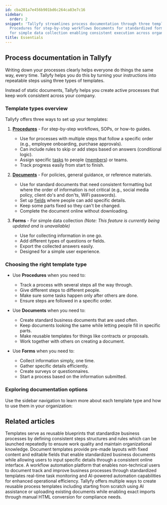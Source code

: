 ```yaml
---
id: cba201a7e456b901bd6c264ca83e7c16
sidebar:
  order: 2
snippet: 'Tallyfy streamlines process documentation through three template types:
  Procedures for step-by-step workflows Documents for standardized forms and Forms
  for simple data collection enabling consistent execution across organizations.'
title: Essentials
---
```


## Process documentation in Tallyfy

Writing down your processes clearly helps everyone do things the same way, every time. Tallyfy helps you do this by turning your instructions into repeatable steps using three types of templates.

Instead of static documents, Tallyfy helps you create active processes that keep work consistent across your company.

### Template types overview

Tallyfy offers three ways to set up your templates:

1. **[Procedures](/products/pro/documenting/templates/)** - For step-by-step workflows, SOPs, or how-to guides.
   - Use for processes with multiple steps that follow a specific order (e.g., employee onboarding, purchase approvals).
   - Can include rules to skip or add steps based on answers (conditional logic).
   - Assign specific [tasks](/products/pro/tracking-and-tasks/tasks/) to people ([members](/products/pro/documenting/members/)) or teams.
   - Track progress easily from start to finish.

2. **[Documents](/products/pro/documenting/documents/)** - For policies, general guidance, or reference materials.
   - Use for standard documents that need consistent formatting but where the order of information is not critical (e.g., social media policy, client do's and don'ts, WiFi passwords).
   - Set up [fields](/products/pro/tracking-and-tasks/tasks/what-are-form-fields-in-tallyfy/) where people can add specific details.
   - Keep some parts fixed so they can't be changed.
   - Complete the document online without downloading.

3. **Forms** - For simple data collection *(Note: This feature is currently being updated and is unavailable)*
   - Use for collecting information in one go.
   - Add different types of questions or fields.
   - Export the collected answers easily.
   - Designed for a simple user experience.

### Choosing the right template type

- Use **Procedures** when you need to:
  - Track a process with several steps all the way through.
  - Give different steps to different people.
  - Make sure some tasks happen only after others are done.
  - Ensure steps are followed in a specific order.

- Use **Documents** when you need to:
  - Create standard business documents that are used often.
  - Keep documents looking the same while letting people fill in specific parts.
  - Make reusable templates for things like contracts or proposals.
  - Work together with others on creating a document.

- Use **Forms** when you need to:
  - Collect information simply, one time.
  - Gather specific details efficiently.
  - Create surveys or questionnaires.
  - Start a process based on the information submitted.

### Exploring documentation options

Use the sidebar navigation to learn more about each template type and how to use them in your organization:


<PageTree />


## Related articles
<CardGrid>
<LinkTitleCard header="<b>Documenting > Templates</b>" href="/products/pro/documenting/templates/" > Templates serve as reusable blueprints that standardize business processes by defining consistent steps structures and rules which can be launched repeatedly to ensure work quality and maintain organizational knowledge. </LinkTitleCard>
<LinkTitleCard header="<b>Documenting > Documents</b>" href="/products/pro/documenting/documents/" > Document templates provide pre-made layouts with fixed content and editable fields that enable standardized business documents while allowing users to input specific details through a consistent online interface. </LinkTitleCard>
<LinkTitleCard header="<b>Introduction</b>" href="/products/pro/" > A workflow automation platform that enables non-technical users to document track and improve business processes through standardized templates real-time task monitoring and AI-powered automation capabilities for enhanced operational efficiency. </LinkTitleCard>
<LinkTitleCard header="<b>Templates > Create a template</b>" href="/products/pro/documenting/templates/create-template/" > Tallyfy offers multiple ways to create reusable process templates including starting from scratch using AI assistance or uploading existing documents while enabling exact imports through manual HTML conversion for compliance needs. </LinkTitleCard>
</CardGrid>